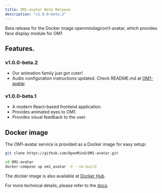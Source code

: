 ```yaml
---
title: OM1-avatar Beta Release
description: "v1.0.0-beta.2"
---
```


Beta release for the Docker image openmindagi/om1-avatar, which provides face display module for OM1

## Features.

### v1.0.0-beta.2
- Our animation family just got cuter!
- Audio configuration instructions updated. Check README.md at [OM1-avatar](https://github.com/OpenMind/OM1-avatar).

### v1.0.0-beta.1
- A modern React-based frontend application.
- Provides animated eyes to OM1.
- Provides visual feedback to the user.

## Docker image

The OM1-avatar service is provided as a Docker image for easy setup:
```bash
git clone https://github.com/OpenMind/OM1-avatar.git
```
```bash
cd OM1-avatar
docker-compose up om1_avatar -d --no-build
```
The docker image is also available at [Docker Hub](https://hub.docker.com/layers/openmindagi/om1_avatar/v1.0.0-beta.1).

For more technical details, please refer to the [docs](https://docs.openmind.org/full_autonomy_guidelines/om1_avatar).